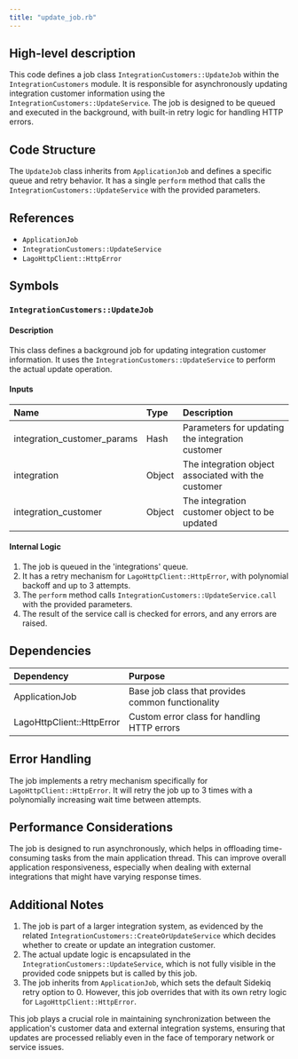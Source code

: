```yaml
---
title: "update_job.rb"
---
```


## High-level description
This code defines a job class `IntegrationCustomers::UpdateJob` within the `IntegrationCustomers` module. It is responsible for asynchronously updating integration customer information using the `IntegrationCustomers::UpdateService`. The job is designed to be queued and executed in the background, with built-in retry logic for handling HTTP errors.

## Code Structure
The `UpdateJob` class inherits from `ApplicationJob` and defines a specific queue and retry behavior. It has a single `perform` method that calls the `IntegrationCustomers::UpdateService` with the provided parameters.

## References
- `ApplicationJob`
- `IntegrationCustomers::UpdateService`
- `LagoHttpClient::HttpError`

## Symbols

### `IntegrationCustomers::UpdateJob`
#### Description
This class defines a background job for updating integration customer information. It uses the `IntegrationCustomers::UpdateService` to perform the actual update operation.

#### Inputs
| Name | Type | Description |
|:-----|:-----|:------------|
| integration_customer_params | Hash | Parameters for updating the integration customer |
| integration | Object | The integration object associated with the customer |
| integration_customer | Object | The integration customer object to be updated |

#### Internal Logic
1. The job is queued in the 'integrations' queue.
2. It has a retry mechanism for `LagoHttpClient::HttpError`, with polynomial backoff and up to 3 attempts.
3. The `perform` method calls `IntegrationCustomers::UpdateService.call` with the provided parameters.
4. The result of the service call is checked for errors, and any errors are raised.

## Dependencies
| Dependency | Purpose |
|:-----------|:--------|
| ApplicationJob | Base job class that provides common functionality |
| LagoHttpClient::HttpError | Custom error class for handling HTTP errors |

## Error Handling
The job implements a retry mechanism specifically for `LagoHttpClient::HttpError`. It will retry the job up to 3 times with a polynomially increasing wait time between attempts.

## Performance Considerations
The job is designed to run asynchronously, which helps in offloading time-consuming tasks from the main application thread. This can improve overall application responsiveness, especially when dealing with external integrations that might have varying response times.

## Additional Notes
1. The job is part of a larger integration system, as evidenced by the related `IntegrationCustomers::CreateOrUpdateService` which decides whether to create or update an integration customer.
2. The actual update logic is encapsulated in the `IntegrationCustomers::UpdateService`, which is not fully visible in the provided code snippets but is called by this job.
3. The job inherits from `ApplicationJob`, which sets the default Sidekiq retry option to 0. However, this job overrides that with its own retry logic for `LagoHttpClient::HttpError`.

This job plays a crucial role in maintaining synchronization between the application's customer data and external integration systems, ensuring that updates are processed reliably even in the face of temporary network or service issues.